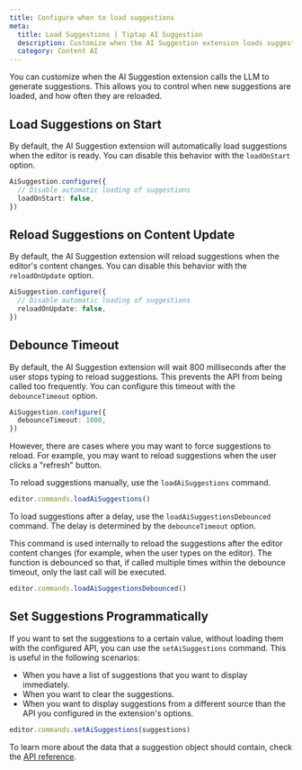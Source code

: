 ```yaml
---
title: Configure when to load suggestions
meta:
  title: Load Suggestions | Tiptap AI Suggestion
  description: Customize when the AI Suggestion extension loads suggestions with options like loadOnStart and reloadOnUpdate.
  category: Content AI
---
```


You can customize when the AI Suggestion extension calls the LLM to generate suggestions. This allows you to control when new suggestions are loaded, and how often they are reloaded.

## Load Suggestions on Start

By default, the AI Suggestion extension will automatically load suggestions when the editor is ready. You can disable this behavior with the `loadOnStart` option.

```ts
AiSuggestion.configure({
  // Disable automatic loading of suggestions
  loadOnStart: false,
})
```

## Reload Suggestions on Content Update

By default, the AI Suggestion extension will reload suggestions when the editor's content changes. You can disable this behavior with the `reloadOnUpdate` option.

```ts
AiSuggestion.configure({
  // Disable automatic loading of suggestions
  reloadOnUpdate: false,
})
```

## Debounce Timeout

By default, the AI Suggestion extension will wait 800 milliseconds after the user stops typing to reload suggestions. This prevents the API from being called too frequently. You can configure this timeout with the `debounceTimeout` option.

```ts
AiSuggestion.configure({
  debounceTimeout: 1000,
})
```

However, there are cases where you may want to force suggestions to reload. For example, you may want to reload suggestions when the user clicks a "refresh" button.

To reload suggestions manually, use the `loadAiSuggestions` command.

```ts
editor.commands.loadAiSuggestions()
```

To load suggestions after a delay, use the `loadAiSuggestionsDebounced` command. The delay is determined by the `debounceTimeout` option.

This command is used internally to reload the suggestions after the editor content changes (for example, when the user types on the editor). The function is debounced so that, if called multiple times within the debounce timeout, only the last call will be executed.

```ts
editor.commands.loadAiSuggestionsDebounced()
```

## Set Suggestions Programmatically

If you want to set the suggestions to a certain value, without loading them with the configured API, you can use the `setAiSuggestions` command. This is useful in the following scenarios:

- When you have a list of suggestions that you want to display immediately.
- When you want to clear the suggestions.
- When you want to display suggestions from a different source than the API you configured in the extension's options.

```ts
editor.commands.setAiSuggestions(suggestions)
```

To learn more about the data that a suggestion object should contain, check the [API reference](/3.x/content-ai/capabilities/suggestion/api-reference#proofreading-suggestions).
